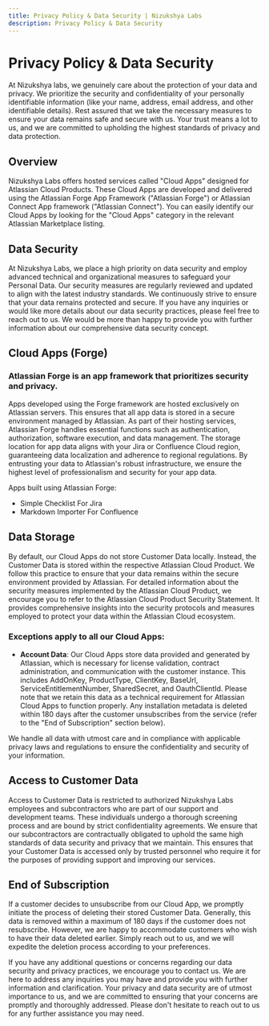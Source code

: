 ```yaml
---
title: Privacy Policy & Data Security | Nizukshya Labs
description: Privacy Policy & Data Security
---
```


# Privacy Policy & Data Security

At Nizukshya labs, we genuinely care about the protection of your data and privacy. We prioritize the security and confidentiality of your personally identifiable information (like your name, address, email address, and other identifiable details). Rest assured that we take the necessary measures to ensure your data remains safe and secure with us. Your trust means a lot to us, and we are committed to upholding the highest standards of privacy and data protection.

## Overview

Nizukshya Labs offers hosted services called "Cloud Apps" designed for Atlassian Cloud Products. These Cloud Apps are developed and delivered using the Atlassian Forge App Framework ("Atlassian Forge") or Atlassian Connect App framework ("Atlassian Connect"). You can easily identify our Cloud Apps by looking for the "Cloud Apps" category in the relevant Atlassian Marketplace listing.

## Data Security

At Nizukshya Labs, we place a high priority on data security and employ advanced technical and organizational measures to safeguard your Personal Data. Our security measures are regularly reviewed and updated to align with the latest industry standards. We continuously strive to ensure that your data remains protected and secure. If you have any inquiries or would like more details about our data security practices, please feel free to reach out to us. We would be more than happy to provide you with further information about our comprehensive data security concept.

## Cloud Apps (Forge)

### Atlassian Forge is an app framework that prioritizes security and privacy.

Apps developed using the Forge framework are hosted exclusively on Atlassian servers. This ensures that all app data is stored in a secure environment managed by Atlassian. As part of their hosting services, Atlassian Forge handles essential functions such as authentication, authorization, software execution, and data management. The storage location for app data aligns with your Jira or Confluence Cloud region, guaranteeing data localization and adherence to regional regulations. By entrusting your data to Atlassian's robust infrastructure, we ensure the highest level of professionalism and security for your app data.

Apps built using Atlassian Forge:
- Simple Checklist For Jira
- Markdown Importer For Confluence

## Data Storage

By default, our Cloud Apps do not store Customer Data locally. Instead, the Customer Data is stored within the respective Atlassian Cloud Product. We follow this practice to ensure that your data remains within the secure environment provided by Atlassian. For detailed information about the security measures implemented by the Atlassian Cloud Product, we encourage you to refer to the Atlassian Cloud Product Security Statement. It provides comprehensive insights into the security protocols and measures employed to protect your data within the Atlassian Cloud ecosystem.

### Exceptions apply to all our Cloud Apps:

- **Account Data**: Our Cloud Apps store data provided and generated by Atlassian, which is necessary for license validation, contract administration, and communication with the customer instance. This includes AddOnKey, ProductType, ClientKey, BaseUrl, ServiceEntitlementNumber, SharedSecret, and OauthClientId. Please note that we retain this data as a technical requirement for Atlassian Cloud Apps to function properly. Any installation metadata is deleted within 180 days after the customer unsubscribes from the service (refer to the "End of Subscription" section below).

We handle all data with utmost care and in compliance with applicable privacy laws and regulations to ensure the confidentiality and security of your information.

## Access to Customer Data

Access to Customer Data is restricted to authorized Nizukshya Labs employees and subcontractors who are part of our support and development teams. These individuals undergo a thorough screening process and are bound by strict confidentiality agreements. We ensure that our subcontractors are contractually obligated to uphold the same high standards of data security and privacy that we maintain. This ensures that your Customer Data is accessed only by trusted personnel who require it for the purposes of providing support and improving our services.

## End of Subscription

If a customer decides to unsubscribe from our Cloud App, we promptly initiate the process of deleting their stored Customer Data. Generally, this data is removed within a maximum of 180 days if the customer does not resubscribe. However, we are happy to accommodate customers who wish to have their data deleted earlier. Simply reach out to us, and we will expedite the deletion process according to your preferences.

If you have any additional questions or concerns regarding our data security and privacy practices, we encourage you to contact us. We are here to address any inquiries you may have and provide you with further information and clarification. Your privacy and data security are of utmost importance to us, and we are committed to ensuring that your concerns are promptly and thoroughly addressed. Please don't hesitate to reach out to us for any further assistance you may need.
